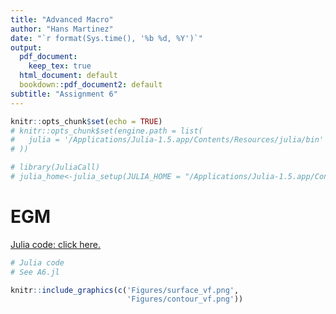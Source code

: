 ```yaml
---
title: "Advanced Macro"
author: "Hans Martinez"
date: "`r format(Sys.time(), '%b %d, %Y')`"
output:
  pdf_document:
    keep_tex: true
  html_document: default
  bookdown::pdf_document2: default
subtitle: "Assignment 6"
---
```


```r
knitr::opts_chunk$set(echo = TRUE)
# knitr::opts_chunk$set(engine.path = list(
#   julia = '/Applications/Julia-1.5.app/Contents/Resources/julia/bin'
# ))
```

```r
# library(JuliaCall)
# julia_home<-julia_setup(JULIA_HOME = "/Applications/Julia-1.5.app/Contents/Resources/julia/bin")
```

<!-- ```{=latex} -->
# EGM

[Julia code: click here.](https://github.com/hans-mtz/AdvMacro/blob/master/Assignment6/A6.jl)

```r
# Julia code
# See A6.jl

```


```r
knitr::include_graphics(c('Figures/surface_vf.png',
                          'Figures/contour_vf.png'))
```




